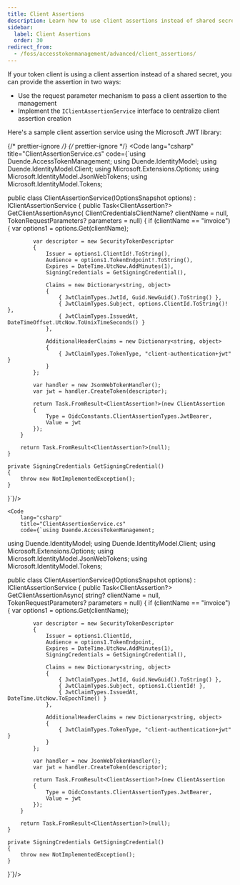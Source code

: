 ```yaml
---
title: Client Assertions
description: Learn how to use client assertions instead of shared secrets for token client authentication in Duende.AccessTokenManagement.
sidebar:
  label: Client Assertions
  order: 30
redirect_from:
  - /foss/accesstokenmanagement/advanced/client_assertions/
---
```


If your token client is using a client assertion instead of a shared secret, you can provide the assertion in two ways:

* Use the request parameter mechanism to pass a client assertion to the management
* Implement the `IClientAssertionService` interface to centralize client assertion creation

Here's a sample client assertion service using the Microsoft JWT library:

{/* prettier-ignore */}
<Tabs syncKey="atmVersion">
  {/* prettier-ignore */}
  <TabItem label="V4">
      <Code
          lang="csharp"
          title="ClientAssertionService.cs"
          code={`using Duende.AccessTokenManagement;
using Duende.IdentityModel;
using Duende.IdentityModel.Client;
using Microsoft.Extensions.Options;
using Microsoft.IdentityModel.JsonWebTokens;
using Microsoft.IdentityModel.Tokens;

public class ClientAssertionService(IOptionsSnapshot<ClientCredentialsClient> options)
    : IClientAssertionService
{
    public Task<ClientAssertion?> GetClientAssertionAsync(
    ClientCredentialsClientName? clientName = null, TokenRequestParameters? parameters = null)
    {
        if (clientName == "invoice")
        {
            var options1 = options.Get(clientName);

            var descriptor = new SecurityTokenDescriptor
            {
                Issuer = options1.ClientId!.ToString(),
                Audience = options1.TokenEndpoint!.ToString(),
                Expires = DateTime.UtcNow.AddMinutes(1),
                SigningCredentials = GetSigningCredential(),

                Claims = new Dictionary<string, object>
                {
                    { JwtClaimTypes.JwtId, Guid.NewGuid().ToString() },
                    { JwtClaimTypes.Subject, options.ClientId.ToString()! },
                    { JwtClaimTypes.IssuedAt, DateTimeOffset.UtcNow.ToUnixTimeSeconds() }
                },

                AdditionalHeaderClaims = new Dictionary<string, object>
                {
                    { JwtClaimTypes.TokenType, "client-authentication+jwt" }
                }
            };

            var handler = new JsonWebTokenHandler();
            var jwt = handler.CreateToken(descriptor);

            return Task.FromResult<ClientAssertion?>(new ClientAssertion
            {
                Type = OidcConstants.ClientAssertionTypes.JwtBearer,
                Value = jwt
            });
        }

        return Task.FromResult<ClientAssertion?>(null);
    }

    private SigningCredentials GetSigningCredential()
    {
        throw new NotImplementedException();
    }
}`}/>
  </TabItem>
  <TabItem label="V3">

    <Code
        lang="csharp"
        title="ClientAssertionService.cs"
        code={`using Duende.AccessTokenManagement;
using Duende.IdentityModel;
using Duende.IdentityModel.Client;
using Microsoft.Extensions.Options;
using Microsoft.IdentityModel.JsonWebTokens;
using Microsoft.IdentityModel.Tokens;

public class ClientAssertionService(IOptionsSnapshot<ClientCredentialsClient> options)
    : IClientAssertionService
{
    public Task<ClientAssertion?> GetClientAssertionAsync(
    string? clientName = null, TokenRequestParameters? parameters = null)
    {
        if (clientName == "invoice")
        {
            var options1 = options.Get(clientName);

            var descriptor = new SecurityTokenDescriptor
            {
                Issuer = options1.ClientId,
                Audience = options1.TokenEndpoint,
                Expires = DateTime.UtcNow.AddMinutes(1),
                SigningCredentials = GetSigningCredential(),

                Claims = new Dictionary<string, object>
                {
                    { JwtClaimTypes.JwtId, Guid.NewGuid().ToString() },
                    { JwtClaimTypes.Subject, options1.ClientId! },
                    { JwtClaimTypes.IssuedAt, DateTime.UtcNow.ToEpochTime() }
                },

                AdditionalHeaderClaims = new Dictionary<string, object>
                {
                    { JwtClaimTypes.TokenType, "client-authentication+jwt" }
                }
            };

            var handler = new JsonWebTokenHandler();
            var jwt = handler.CreateToken(descriptor);

            return Task.FromResult<ClientAssertion?>(new ClientAssertion
            {
                Type = OidcConstants.ClientAssertionTypes.JwtBearer,
                Value = jwt
            });
        }

        return Task.FromResult<ClientAssertion?>(null);
    }

    private SigningCredentials GetSigningCredential()
    {
        throw new NotImplementedException();
    }
}`}/>
    </TabItem>
</Tabs>
